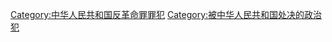 [[Category:中华人民共和国反革命罪罪犯|Category:中华人民共和国反革命罪罪犯]]
[[Category:被中华人民共和国处决的政治犯|Category:被中华人民共和国处决的政治犯]]